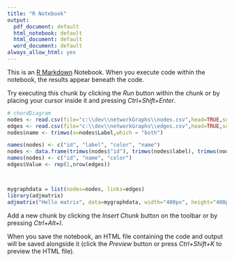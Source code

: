 ```yaml
---
title: "R Notebook"
output:
  pdf_document: default
  html_notebook: default
  html_document: default
  word_document: default
always_allow_html: yes
---
```


This is an [R Markdown](http://rmarkdown.rstudio.com) Notebook. When you execute code within the notebook, the results appear beneath the code. 

Try executing this chunk by clicking the *Run* button within the chunk or by placing your cursor inside it and pressing *Ctrl+Shift+Enter*. 

```r
# chordDiagram
nodes <- read.csv(file="c:\\dev\\networkGraphs\\nodes.csv",head=TRUE,sep=",")
edges <- read.csv(file="c:\\dev\\networkGraphs\\edges.csv",head=TRUE,sep=",")
nodes$name <- trimws(x=nodes$Label,which = "both")

names(nodes) <- c("id", "label", "color", "name")
nodes <- data.frame(trimws(nodes$"id"), trimws(nodes$label), trimws(nodes$color))
names(nodes) <- c("id", "name", "color")
edges$Value <- rep(1,nrow(edges))



mygraphdata = list(nodes=nodes, links=edges)
library(adjmatrix)
adjmatrix("Hello matrix", data=mygraphdata, width="400px", height="400px")
```


Add a new chunk by clicking the *Insert Chunk* button on the toolbar or by pressing *Ctrl+Alt+I*.

When you save the notebook, an HTML file containing the code and output will be saved alongside it (click the *Preview* button or press *Ctrl+Shift+K* to preview the HTML file).

